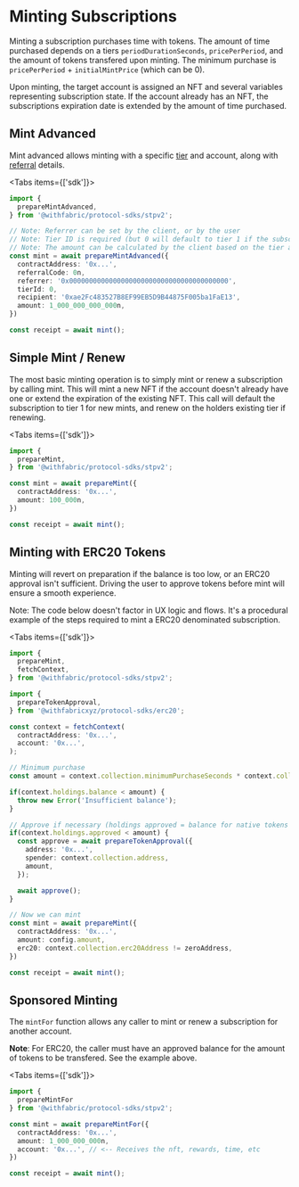 
# Minting Subscriptions

Minting a subscription purchases time with tokens. The amount of time purchased depends on a tiers `periodDurationSeconds`, `pricePerPeriod`, and the amount of tokens transfered upon minting. The minimum purchase is `pricePerPeriod` + `initialMintPrice` (which can be 0).

Upon minting, the target account is assigned an NFT and several variables representing subscription state. If the account already has an NFT, the subscriptions expiration date is extended by the amount of time purchased.


## Mint Advanced

Mint advanced allows minting with a specific [tier](/stp/tiers) and account, along with [referral](/stp/referrals) details.

<Tabs items={['sdk']}>
  <Tab>
  ```ts
  import {
    prepareMintAdvanced,
  } from '@withfabric/protocol-sdks/stpv2';

  // Note: Referrer can be set by the client, or by the user
  // Note: Tier ID is required (but 0 will default to tier 1 if the subscription is new)
  // Note: The amount can be calculated by the client based on the tier and number of periods desired
  const mint = await prepareMintAdvanced({
    contractAddress: '0x...',
    referralCode: 0n,
    referrer: '0x0000000000000000000000000000000000000000',
    tierId: 0,
    recipient: '0xae2Fc483527B8EF99EB5D9B44875F005ba1FaE13',
    amount: 1_000_000_000_000n,
  })

  const receipt = await mint();
  ```
  </Tab>
</Tabs>

## Simple Mint / Renew

The most basic minting operation is to simply mint or renew a subscription by calling mint. This will mint a new NFT if the account doesn't already have one or extend the expiration of the existing NFT. This call will default the subscription to tier 1 for new mints, and renew on the holders existing tier if renewing.

<Tabs items={['sdk']}>
  <Tab>
  ```ts
  import {
    prepareMint,
  } from '@withfabric/protocol-sdks/stpv2';

  const mint = await prepareMint({
    contractAddress: '0x...',
    amount: 100_000n,
  })

  const receipt = await mint();
  ```
  </Tab>
</Tabs>

## Minting with ERC20 Tokens

Minting will revert on preparation if the balance is too low, or an ERC20 approval isn't sufficient. Driving the user to approve tokens before mint will ensure a smooth experience.

Note: The code below doesn't factor in UX logic and flows. It's a procedural example of the steps required to mint a ERC20 denominated subscription.

<Tabs items={['sdk']}>
  <Tab>
  ```ts
  import {
    prepareMint,
    fetchContext,
  } from '@withfabric/protocol-sdks/stpv2';

  import {
    prepareTokenApproval,
  } from '@withfabricxyz/protocol-sdks/erc20';

  const context = fetchContext(
    contractAddress: '0x...',
    account: '0x...',
  );

  // Minimum purchase
  const amount = context.collection.minimumPurchaseSeconds * context.collection.tokensPerSecond;

  if(context.holdings.balance < amount) {
    throw new Error('Insufficient balance');
  }

  // Approve if necessary (holdings approved = balance for native tokens such as ether)
  if(context.holdings.approved < amount) {
    const approve = await prepareTokenApproval({
      address: '0x...',
      spender: context.collection.address,
      amount,
    });

    await approve();
  }

  // Now we can mint
  const mint = await prepareMint({
    contractAddress: '0x...',
    amount: config.amount,
    erc20: context.collection.erc20Address != zeroAddress,
  })

  const receipt = await mint();
  ```
  </Tab>
</Tabs>


## Sponsored Minting

The `mintFor` function allows any caller to mint or renew a subscription for another account.

**Note**: For ERC20, the caller must have an approved balance for the amount of tokens to be transfered. See the example above.

<Tabs items={['sdk']}>
  <Tab>
  ```ts
  import {
    prepareMintFor
  } from '@withfabric/protocol-sdks/stpv2';

  const mint = await prepareMintFor({
    contractAddress: '0x...',
    amount: 1_000_000_000n,
    account: '0x...', // <-- Receives the nft, rewards, time, etc
  })

  const receipt = await mint();
  ```
  </Tab>
</Tabs>
